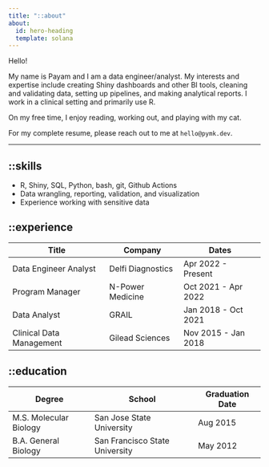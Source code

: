 ```yaml
---
title: "::about"
about:
  id: hero-heading
  template: solana
---
```


:::{#hero-heading}

Hello!

My name is Payam and I am a data engineer/analyst. My interests and expertise include creating Shiny dashboards and other BI tools, cleaning and validating data, setting up pipelines, and making analytical reports. I work in a clinical setting and primarily use R.

On my free time, I enjoy reading, working out, and playing with my cat.

For my complete resume, please reach out to me at `hello@pymk.dev`.

---

## ::skills

- R, Shiny, SQL, Python, bash, git, Github Actions
- Data wrangling, reporting, validation, and visualization
- Experience working with sensitive data

## ::experience

| Title | Company | Dates |
| --- | --- | --- |
| Data Engineer Analyst | Delfi Diagnostics | Apr 2022 - Present |
| Program Manager | N-Power Medicine | Oct 2021 - Apr 2022 |
| Data Analyst | GRAIL | Jan 2018 - Oct 2021 |
| Clinical Data Management | Gilead Sciences | Nov 2015 - Jan 2018 |

## ::education

| Degree | School | Graduation Date |
| --- | --- | --- |
M.S. Molecular Biology | San Jose State University | Aug 2015 |
| B.A. General Biology | San Francisco State University | May 2012 |

:::
